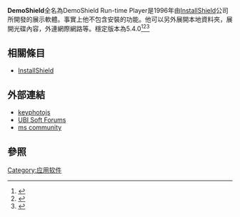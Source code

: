 {{dead end|time=2016-05-02T01:53:10+00:00}}
{{refimprove|time=2016-05-02T01:50:09+00:00}}
'''DemoShield'''全名為DemoShield Run-time Player是1996年由[[InstallShield|InstallShield]]公司所開發的展示軟體。事實上他不包含安裝的功能。他可以另外展開本地資料夾，展開光碟內容，外連網際網路等。穩定版本為5.4.0<ref>{{Cite web |url=http://demoshield-r.software.informer.com/ |title=software.informer.com |accessdate=2016-04-01 |archive-date=2016-04-10 |archive-url=https://web.archive.org/web/20160410171954/http://demoshield-r.software.informer.com/ |dead-url=no }}</ref><ref>{{Cite web |url=http://www.softking.com.tw/soft/clickcount.asp?fid3=22682 |title=軟體王 |accessdate=2016-04-01 |archive-date=2016-04-13 |archive-url=https://web.archive.org/web/20160413234252/http://www.softking.com.tw/soft/clickcount.asp?fid3=22682 |dead-url=no }}</ref><ref>{{Cite web |url=http://demoshield-player.updatestar.com/zh-tw |title=DemoShield-update star |accessdate=2016-04-01 |archive-date=2016-04-22 |archive-url=https://web.archive.org/web/20160422212803/http://demoshield-player.updatestar.com/zh-tw |dead-url=no }}</ref>

==相關條目==
*[[InstallShield|InstallShield]]

==外部連結==
*[https://web.archive.org/web/20160415231811/http://keyphotojs.cf/demoshield-player-666 keyphotojs]
*[http://forums.ubi.com/showthread.php/637634-Demoshield-Player-has-encountered-a-problem-!-!-Forums UBI Soft Forums]{{Wayback|url=http://forums.ubi.com/showthread.php/637634-Demoshield-Player-has-encountered-a-problem-!-!-Forums |date=20160413073152 }}
*[http://answers.microsoft.com/en-us/windows/forum/windows_other-gaming/demoshield-player/397a58bc-7a26-4654-bf67-12e795286640?auth=1 ms community]{{Wayback|url=http://answers.microsoft.com/en-us/windows/forum/windows_other-gaming/demoshield-player/397a58bc-7a26-4654-bf67-12e795286640?auth=1 |date=20160412165045 }}

==參照==
{{reflist}}

{{software-stub}}

[[Category:应用软件|Category:应用软件]]